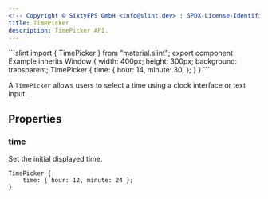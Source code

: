 ```yaml
---
<!-- Copyright © SixtyFPS GmbH <info@slint.dev> ; SPDX-License-Identifier: MIT -->
title: TimePicker
description: TimePicker API.
---
```



<CodeSnippetMD imagePath="" imageWidth="0" imageHeight="0" imageAlt="">
```slint
import { TimePicker } from "material.slint";
export component Example inherits Window {
    width: 400px;
    height: 300px;
    background: transparent;
    TimePicker {
        time: {
            hour: 14,
            minute: 30,
        };
    }
}
```
</CodeSnippetMD>

A `TimePicker` allows users to select a time using a clock interface or text input.

## Properties

### time
<SlintProperty propName="time" typeName="struct" structName="Time" >
Set the initial displayed time.

```slint "time: { hour: 12, minute: 24 };"
TimePicker {
    time: { hour: 12, minute: 24 };
}
```
</SlintProperty>
